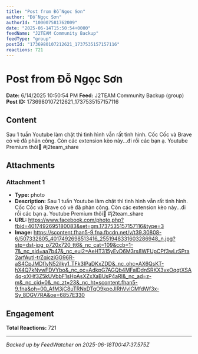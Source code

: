 ```yaml
---
title: "Post from Đỗ Ngọc Sơn"
author: "Đỗ Ngọc Sơn"
authorId: "100007581762009"
date: "2025-06-14T15:50:54+0000"
feedName: "J2TEAM Community Backup"
feedType: "group"
postId: "1736980107212621_1737535157157116"
reactions: 721
---
```


# Post from Đỗ Ngọc Sơn

**Date:** 6/14/2025 10:50:54 PM
**Feed:** J2TEAM Community Backup (group)
**Post ID:** 1736980107212621_1737535157157116

## Content

Sau 1 tuần Youtube làm chặt thì tình hình vẫn rất tình hình.
Cốc Cốc và Brave có vẻ đã phản công. Còn các extension kèo này...đi rồi các bạn ạ. Youtube Premium thôi🤔
#j2team_share

## Attachments

### Attachment 1
- **Type:** photo
- **Description:** Sau 1 tuần Youtube làm chặt thì tình hình vẫn rất tình hình.
Cốc Cốc và Brave có vẻ đã phản công. Còn các extension kèo này...đi rồi các bạn ạ. Youtube Premium thôi🤔
#j2team_share
- **URL:** https://www.facebook.com/photo.php?fbid=4017492695180083&set=gm.1737535157157116&type=3
- **Image:** https://scontent.fhan5-9.fna.fbcdn.net/v/t39.30808-6/507332805_4017492698513416_2551948331603286948_n.jpg?stp=dst-jpg_p720x720_tt6&_nc_cat=109&ccb=1-7&_nc_sid=aa7b47&_nc_eui2=AeHT315yEvD6M3rs8WFUpCPf3wLrSPra2arfAutI-trZqicziGG96R-aS4CpJMDflyN52ilky1_TFk3IPaDKxZDD&_nc_ohc=AX6QsKT-hX4Q7kNvwFDVYbo&_nc_oc=AdkpG7AGQb4MFalDdnSRKX3vxOqqtXSA4q-xXHf3Z5kUVbbF1sHpAsXZxXaBUsP4aRI&_nc_ad=z-m&_nc_cid=0&_nc_zt=23&_nc_ht=scontent.fhan5-9.fna&oh=00_AfM3jC8uTRNxDTqO9kpeJIRhVvICMfdWf3x-Sy_8DGV7RA&oe=6857E330

## Engagement

**Total Reactions:** 721

---
*Backed up by FeedWatcher on 2025-06-18T00:47:37.575Z*
